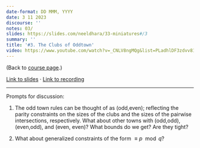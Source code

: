 ```yaml
---
date-format: DD MMM, YYYY
date: 3 11 2023
discourse: ''
notes: 03/
slides: https://slides.com/neeldhara/33-miniatures#/3
summary: ''
title: '#3. The Clubs of Oddtown'
video: https://www.youtube.com/watch?v=_CNLV8ngMQg&list=PLadhlDF3zdvv81kngHfUoFR6n1iMj-7vk&index=3
---
```


(Back to [course page](../).)

[Link to slides](https://slides.com/neeldhara/33-miniatures#/3) · [Link to recording](https://www.youtube.com/watch?v=vCey3B7gdeM&list=PLadhlDF3zdvv81kngHfUoFR6n1iMj-7vk&index=3)

---

Prompts for discussion:

1. The odd town rules can be thought of as (odd,even); reflecting the parity constraints on the sizes of the clubs and the sizes of the pairwise intersections, respectively. What about other towns with (odd,odd), (even,odd), and (even, even)? What bounds do we get? Are they tight?

2. What about generalized constraints of the form $\equiv p \mod q$?
